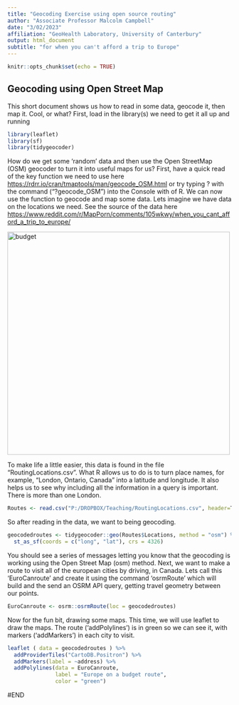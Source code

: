 ---
title: "Geocoding Exercise using open source routing"
author: "Associate Professor Malcolm Campbell"
date: "3/02/2023"
affiliation: "GeoHealth Laboratory, University of Canterbury"
output: html_document
subtitle: "for when you can't afford a trip to Europe"
---

```{r setup, include=FALSE}
knitr::opts_chunk$set(echo = TRUE)
```

## Geocoding using Open Street Map

This short document shows us how to read in some data, geocode it, then map it. Cool, or what? First, load in the library(s) we need to get it all up and running

```{r libs, echo=F}
library(leaflet)
library(sf)
library(tidygeocoder)
```

How do we get some 'random' data and then use the Open StreetMap (OSM) geocoder to turn it into useful maps for us? First, have a quick read of the key function we need to use here <https://rdrr.io/cran/tmaptools/man/geocode_OSM.html> or try typing ? with the command ("?geocode_OSM") into the Console with of R. We can now use the function to geocode and map some data. Lets imagine we have data on the locations we need. See the source of the data here <https://www.reddit.com/r/MapPorn/comments/105wkwy/when_you_cant_afford_a_trip_to_europe/>

<img src="https://i.redd.it/kstliv58mpaa1.jpg" alt="budget" style="height: 500px; width:500px;"/>

To make life a little easier, this data is found in the file "RoutingLocations.csv". What R allows us to do is to turn place names, for example, "London, Ontario, Canada" into a latitude and longitude. It also helps us to see why including all the information in a query is important. There is more than one London.

```{r routes, echo=F}
Routes <- read.csv("P:/DROPBOX/Teaching/RoutingLocations.csv", header=T, stringsAsFactors = F)
```

So after reading in the data, we want to being geocoding.

```{r tidygeocoding}
geocodedroutes <- tidygeocoder::geo(Routes$Locations, method = "osm") %>% 
  st_as_sf(coords = c("long", "lat"), crs = 4326)
```

You should see a series of messages letting you know that the geocoding is working using the Open Street Map (osm) method. Next, we want to make a route to visit all of the european cities by driving, in Canada. Lets call this 'EuroCanroute' and create it using the command 'osrmRoute' which will build and the send an OSRM API query, getting travel geometry between our points.

```{r tidygeocoding routes, echo=F}
EuroCanroute <- osrm::osrmRoute(loc = geocodedroutes)
```

Now for the fun bit, drawing some maps. This time, we will use leaflet to draw the maps. The route ('addPolylines') is in green so we can see it, with markers ('addMarkers') in each city to visit.

```{r map}
leaflet ( data = geocodedroutes ) %>% 
  addProviderTiles("CartoDB.Positron") %>% 
  addMarkers(label = ~address) %>% 
  addPolylines(data = EuroCanroute,
               label = "Europe on a budget route",
               color = "green")
```

#END
